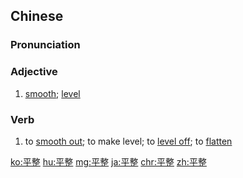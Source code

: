 ==Chinese==
{{zh-forms}}

===Pronunciation===
{{zh-pron
|m=píngzhěng
|c=ping4 zing2
|mn=qz,xm,zz:pêng-chéng
|cat=a,v
}}

===Adjective===
{{zh-adj}}

# [[smooth]]; [[level]]

===Verb===
{{zh-verb}}

# to [[smooth out]]; to make level; to [[level off]]; to [[flatten]]

[[ko:平整]]
[[hu:平整]]
[[mg:平整]]
[[ja:平整]]
[[chr:平整]]
[[zh:平整]]